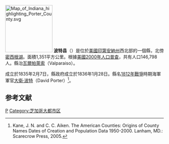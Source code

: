 {{noteTA
|T=zh-hans:波特县 (印第安纳州);zh-hk:波特縣 (印第安納州);zh-tw:波特郡 (印地安納州);
|G1=USState
}}

{{Otheruses|波特縣|subject=美國印地安納州的一個縣|other=同名的縣}}
[[File:Map_of_Indiana_highlighting_Porter_County.svg|150px]]
'''波特县'''（{{lang-en|Porter County}}）是位於[[美國|美國]][[印第安納州|印第安納州]]西北部的一個縣，北傍[[密西根湖|密西根湖]]。面積1,351平方公里。根據[[美國2000年人口普查|美國2000年人口普查]]，共有人口146,798人。縣治[[瓦爾帕萊索_(印第安納州)|瓦爾帕萊索]]（Valparaiso）。

成立於1835年2月7日，縣政府成立於1836年1月28日。縣名[[1812年戰爭|1812年戰爭]]時期海軍軍官[[大衛·波特|大衛·波特]]（David Porter）<ref>Kane, J. N. and C. C. Aiken. The American Counties: Origins of County Names Dates of Creation and Population Data 1950-2000. Lanham, MD.: Scarecrow Press, 2005.</ref>。

==参考文献==
<div class="references-small">
<references />
</div>

{{印第安納州}}
{{波特縣 (印地安納州)}}

[[Category:印第安納州的縣|P]]
[[Category:芝加哥大都市区|Category:芝加哥大都市区]]
